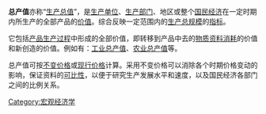 {{Unreferenced|time=2021-12-29T22:28:04+00:00}}
'''总产值'''亦称“[[生产总值|生产总值]]”，是[[生产单位|生产单位]]、[[生产部门|生产部门]]、地区或整个[[国民经济|国民经济]]在一定时期内所生产的全部产品的[[价值|价值]]。综合反映一定范围内的[[生产总规模|生产总规模]]的[[指标|指标]]。

它包括[[产品|产品]][[生产过程|生产过程]]中形成的全部价值，即转移到产品中去的[[物质资料消耗|物质资料消耗]]的价值和新创造的价值。例如有：[[工业总产值|工业总产值]]、[[农业总产值|农业总产值]]等。

总产值可按[[不变价格|不变价格]]或[[现行价格|现行价格]]计算。采用不变价格可以消除各个时期价格变动的影响，保证资料的[[可比性|可比性]]，以便于研究生产发展水平和速度，以及国民经济各部门之间的比例关系。

[[Category:宏观经济学|Category:宏观经济学]]
{{經濟學小作品}}